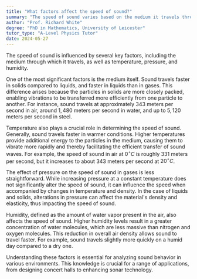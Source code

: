 ```yaml
---
title: "What factors affect the speed of sound?"
summary: "The speed of sound varies based on the medium it travels through, as well as factors like temperature, pressure, and humidity."
author: "Prof. Richard White"
degree: "PhD in Mathematics, University of Leicester"
tutor_type: "A-Level Physics Tutor"
date: 2024-05-27
---
```


The speed of sound is influenced by several key factors, including the medium through which it travels, as well as temperature, pressure, and humidity.

One of the most significant factors is the medium itself. Sound travels faster in solids compared to liquids, and faster in liquids than in gases. This difference arises because the particles in solids are more closely packed, enabling vibrations to be transferred more efficiently from one particle to another. For instance, sound travels at approximately $343$ meters per second in air, around $1,480$ meters per second in water, and up to $5,120$ meters per second in steel.

Temperature also plays a crucial role in determining the speed of sound. Generally, sound travels faster in warmer conditions. Higher temperatures provide additional energy to the particles in the medium, causing them to vibrate more rapidly and thereby facilitating the efficient transfer of sound waves. For example, the speed of sound in air at $0^\circ C$ is roughly $331$ meters per second, but it increases to about $343$ meters per second at $20^\circ C$.

The effect of pressure on the speed of sound in gases is less straightforward. While increasing pressure at a constant temperature does not significantly alter the speed of sound, it can influence the speed when accompanied by changes in temperature and density. In the case of liquids and solids, alterations in pressure can affect the material's density and elasticity, thus impacting the speed of sound.

Humidity, defined as the amount of water vapor present in the air, also affects the speed of sound. Higher humidity levels result in a greater concentration of water molecules, which are less massive than nitrogen and oxygen molecules. This reduction in overall air density allows sound to travel faster. For example, sound travels slightly more quickly on a humid day compared to a dry one.

Understanding these factors is essential for analyzing sound behavior in various environments. This knowledge is crucial for a range of applications, from designing concert halls to enhancing sonar technology.
    